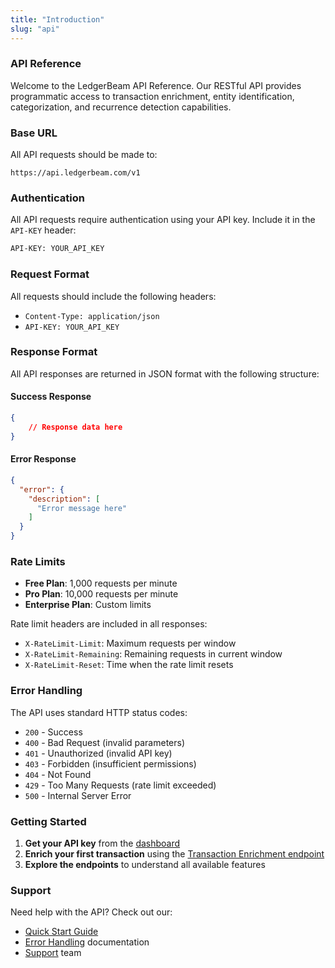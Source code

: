 ```yaml
---
title: "Introduction"
slug: "api"
---
```


### API Reference

Welcome to the LedgerBeam API Reference. Our RESTful API provides programmatic access to transaction enrichment, entity identification, categorization, and recurrence detection capabilities.

### Base URL

All API requests should be made to:
```
https://api.ledgerbeam.com/v1
```

### Authentication

All API requests require authentication using your API key. Include it in the `API-KEY` header:

```bash
API-KEY: YOUR_API_KEY
```

### Request Format

All requests should include the following headers:
- `Content-Type: application/json`
- `API-KEY: YOUR_API_KEY`

### Response Format

All API responses are returned in JSON format with the following structure:

#### Success Response
```json
{
    // Response data here
}
```

#### Error Response
```json
{
  "error": {
    "description": [
      "Error message here"
    ]
  }
}
```

### Rate Limits

- **Free Plan**: 1,000 requests per minute
- **Pro Plan**: 10,000 requests per minute
- **Enterprise Plan**: Custom limits

Rate limit headers are included in all responses:
- `X-RateLimit-Limit`: Maximum requests per window
- `X-RateLimit-Remaining`: Remaining requests in current window
- `X-RateLimit-Reset`: Time when the rate limit resets



### Error Handling

The API uses standard HTTP status codes:

- `200` - Success
- `400` - Bad Request (invalid parameters)
- `401` - Unauthorized (invalid API key)
- `403` - Forbidden (insufficient permissions)
- `404` - Not Found
- `429` - Too Many Requests (rate limit exceeded)
- `500` - Internal Server Error


### Getting Started

1. **Get your API key** from the [dashboard](https://app.ledgerbeam.com)
2. **Enrich your first transaction** using the [Transaction Enrichment endpoint](./enrichment)
3. **Explore the endpoints** to understand all available features

### Support

Need help with the API? Check out our:
- [Quick Start Guide](./quickstart)
- [Error Handling](./errors) documentation
- [Support](mailto:support@ledgerbeam.com) team 